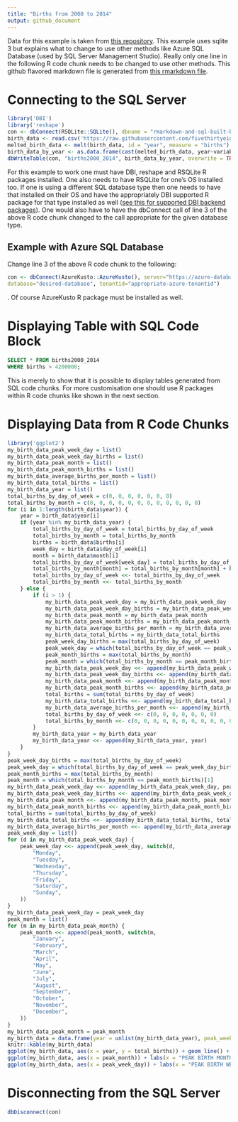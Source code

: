 ```yaml
---
title: "Births from 2000 to 2014"
output: github_document
---
```


Data for this example is taken from [this repository](https://github.com/fivethirtyeight/data/blob/master/births/US_births_2000-2014_SSA.csv). This example uses sqlite 3 but explains what to change to use other methods like Azure SQL Database (used by SQL Server Management Studio). Really only one line in the following R code chunk needs to be changed to use other methods. This github flavored markdown file is generated from [this rmarkdown file](rmarkdown-and-sql-built-births-display.rmd).

# Connecting to the SQL Server

```r
library('DBI')
library('reshape')
con <- dbConnect(RSQLite::SQLite(), dbname = "rmarkdown-and-sql-built-births-display.db")
birth_data <- read.csv('https://raw.githubusercontent.com/fivethirtyeight/data/master/births/US_births_2000-2014_SSA.csv')
melted_birth_data <- melt(birth_data, id = "year", measure = "births")
birth_data_by_year <- as.data.frame(cast(melted_birth_data, year~variable, sum))
dbWriteTable(con, "births2000_2014", birth_data_by_year, overwrite = TRUE)
```

For this example to work one must have DBI, reshape and RSQLite R packages installed. One also needs to have RSQLite for one's OS installed too. If one is using a different SQL database type then one needs to have that installed on their OS and have the appropriately DBI supported R package for that type installed as well ([see this for supported DBI backend packages](https://dbi.r-dbi.org/)). One would also have to have the dbConnect call of line 3 of the above R code chunk changed to the call appropriate for the given database type.

## Example with Azure SQL Database

Change line 3 of the above R code chunk to the following:

```r
con <- dbConnect(AzureKusto::AzureKusto(), server="https://azure-database-url.net",
database="desired-database", tenantid="appropriate-azure-tenantid")
```

. Of course AzureKusto R package must be installed as well.

# Displaying Table with SQL Code Block

```sql
SELECT * FROM births2000_2014
WHERE births > 4200000;
```

This is merely to show that it is possible to display tables generated from SQL code chunks.
For more customisation one should use R packages within R code chunks like shown in the next section.

# Displaying Data from R Code Chunks

```r
library('ggplot2')
my_birth_data_peak_week_day = list()
my_birth_data_peak_week_day_births = list()
my_birth_data_peak_month = list()
my_birth_data_peak_month_births = list()
my_birth_data_average_births_per_month = list()
my_birth_data_total_births = list()
my_birth_data_year = list()
total_births_by_day_of_week = c(0, 0, 0, 0, 0, 0, 0)
total_births_by_month = c(0, 0, 0, 0, 0, 0, 0, 0, 0, 0, 0, 0)
for (i in 1:length(birth_data$year)) {
	year = birth_data$year[i]
	if (year %in% my_birth_data_year) {
		total_births_by_day_of_week = total_births_by_day_of_week
		total_births_by_month = total_births_by_month
		births = birth_data$births[i]
		week_day = birth_data$day_of_week[i]
		month = birth_data$month[i]
		total_births_by_day_of_week[week_day] = total_births_by_day_of_week[week_day] + births
		total_births_by_month[month] = total_births_by_month[month] + births
		total_births_by_day_of_week <<- total_births_by_day_of_week
		total_births_by_month <<- total_births_by_month
	} else {
		if (i > 1) {
			my_birth_data_peak_week_day = my_birth_data_peak_week_day
			my_birth_data_peak_week_day_births = my_birth_data_peak_week_day_births
			my_birth_data_peak_month = my_birth_data_peak_month
			my_birth_data_peak_month_births = my_birth_data_peak_month_births
			my_birth_data_average_births_per_month = my_birth_data_average_births_per_month
			my_birth_data_total_births = my_birth_data_total_births
			peak_week_day_births = max(total_births_by_day_of_week)
			peak_week_day = which(total_births_by_day_of_week == peak_week_day_births)[1]
			peak_month_births = max(total_births_by_month)
			peak_month = which(total_births_by_month == peak_month_births)[1]
			my_birth_data_peak_week_day <<- append(my_birth_data_peak_week_day, peak_week_day)
			my_birth_data_peak_week_day_births <<- append(my_birth_data_peak_week_day_births, peak_week_day_births)
			my_birth_data_peak_month <<- append(my_birth_data_peak_month, peak_month)
			my_birth_data_peak_month_births <<- append(my_birth_data_peak_month_births, peak_month_births)
			total_births = sum(total_births_by_day_of_week)
			my_birth_data_total_births <<- append(my_birth_data_total_births, total_births)
			my_birth_data_average_births_per_month <<- append(my_birth_data_average_births_per_month, total_births/12)
			total_births_by_day_of_week <<- c(0, 0, 0, 0, 0, 0, 0)
			total_births_by_month <<- c(0, 0, 0, 0, 0, 0, 0, 0, 0, 0, 0, 0)
		}
		my_birth_data_year = my_birth_data_year
		my_birth_data_year <<- append(my_birth_data_year, year)
	}
}
peak_week_day_births = max(total_births_by_day_of_week)
peak_week_day = which(total_births_by_day_of_week == peak_week_day_births)[1]
peak_month_births = max(total_births_by_month)
peak_month = which(total_births_by_month == peak_month_births)[1]
my_birth_data_peak_week_day <<- append(my_birth_data_peak_week_day, peak_week_day)
my_birth_data_peak_week_day_births <<- append(my_birth_data_peak_week_day_births, peak_week_day_births)
my_birth_data_peak_month <<- append(my_birth_data_peak_month, peak_month)
my_birth_data_peak_month_births <<- append(my_birth_data_peak_month_births, peak_month_births)
total_births = sum(total_births_by_day_of_week)
my_birth_data_total_births <<- append(my_birth_data_total_births, total_births)
my_birth_data_average_births_per_month <<- append(my_birth_data_average_births_per_month, total_births/12)
peak_week_day = list()
for (d in my_birth_data_peak_week_day) {
	peak_week_day <<- append(peak_week_day, switch(d,
		"Monday",
		"Tuesday",
		"Wednesday",
		"Thursday",
		"Friday",
		"Saturday",
		"Sunday",
	))
}
my_birth_data_peak_week_day = peak_week_day
peak_month = list()
for (m in my_birth_data_peak_month) {
	peak_month <<- append(peak_month, switch(m,
		"January",
		"February",
		"March",
		"April",
		"May",
		"June",
		"July",
		"August",
		"September",
		"October",
		"November",
		"December",
	))
}
my_birth_data_peak_month = peak_month
my_birth_data = data.frame(year = unlist(my_birth_data_year), peak_week_day = unlist(my_birth_data_peak_week_day), peak_week_day_births = unlist(my_birth_data_peak_week_day_births), peak_month = unlist(my_birth_data_peak_month), peak_month_births = unlist(my_birth_data_peak_month_births), average_births_per_month = unlist(my_birth_data_average_births_per_month), total_births = unlist(my_birth_data_total_births))
knitr::kable(my_birth_data)
ggplot(my_birth_data, aes(x = year, y = total_births)) + geom_line() + geom_point() + labs(x = "YEAR", y = "TOTAL BIRHTS") + scale_x_continuous(breaks = my_birth_data$year, labels = as.character(my_birth_data$year))
ggplot(my_birth_data, aes(x = peak_month)) + labs(x = "PEAK BIRTH MONTH OF THE YEAR", y = "NUMBER OF YEARS") + geom_bar() + scale_y_continuous(breaks = 1:max(table(my_birth_data$peak_month)))
ggplot(my_birth_data, aes(x = peak_week_day)) + labs(x = "PEAK BIRTH WEEK DAY OF THE YEAR", y = "NUMBER OF YEARS") + geom_bar() + scale_y_continuous(breaks = 1:max(table(my_birth_data$peak_week_day)))
```

# Disconnecting from the SQL Server

```r
dbDisconnect(con)
```
